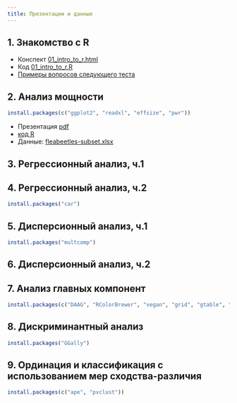 ```yaml
---
title: Презентации и данные
---
```


## 1. Знакомство с R 

- Конспект [01_intro_to_r.html](01_intro_to_r.html)
- Код [01_intro_to_r.R](01_intro_to_r.R)
- [Примеры вопросов следующего теста](test_handouts/01-int-handout-test1.pdf)


## 2. Анализ мощности

```r
install.packages(c("ggplot2", "readxl", "effsize", "pwr"))
```

- Презентация [pdf](02_power.pdf)
- [код R](02_power_code.R)
- Данные: [fleabeetles-subset.xlsx](data/fleabeetles-subset.xlsx)
<!-- - [Примеры вопросов следующего теста](test_handouts/02-power-handout-test1.pdf) -->

## 3. Регрессионный анализ, ч.1


<!-- - Презентация [pdf](03_regression1.pdf) -->
<!-- - [код R](03_regression1_code.R) -->
<!-- - Данные: [nelson.xlsx](data/nelson.xlsx) | [nelson.csv](data/nelson.csv) -->
<!-- - [Примеры вопросов следующего теста](test_handouts/03-regr-handout-test1.pdf) -->

<!-- - [Домашнее задание №1](hw/hw1_lin-regr-cheddar-assump.zip) -->

## 4. Регрессионный анализ, ч.2

```r
install.packages("car")
```

<!-- - Презентация [pdf](04_regression2.pdf) -->
<!-- - [код R](04_regression2_code.R) -->
<!-- - Данные: [loyn.xlsx](data/loyn.xlsx) | [loyn.csv](data/loyn.csv) -->
<!-- - [Примеры вопросов следующего теста](test_handouts/04-mregr-handout-test1.pdf) -->

## 5. Дисперсионный анализ, ч.1 

```r
install.packages("multcomp")
```

<!-- - Презентация [pdf](05_anova1.pdf) -->
<!-- - [код R](05_anova1_code.R) -->
<!-- - Данные: [sleep.xlsx](data/sleep.xlsx) | [sleep.csv](data/sleep.csv) -->
<!-- - [Примеры вопросов следующего теста](test_handouts/05-anova1-handout-test1.pdf) -->
<!-- - [Домашнее задание №2](hw/hw2_anova2-moon.zip) -->

## 6. Дисперсионный анализ, ч.2

<!-- - Презентация [pdf](06_anova2.pdf) -->
<!-- - [код R](06_anova2_code.R) -->
<!-- - Данные: [eysenck.csv](data/eysenck.csv) -->
<!-- - [Примеры вопросов следующего теста](test_handouts/06-anova2-handout-test1.pdf) -->

## 7. Анализ главных компонент

```r
install.packages(c("DAAG", "RColorBrewer", "vegan", "grid", "gtable", "HSAUR", "ggrepel"))
```

<!-- - Презентация [pdf](07_pca.pdf) -->
<!-- - [код R](07_pca_code.R) -->
<!-- - [Примеры вопросов следующего теста](test_handouts/07-pca-handout-test1.pdf) -->


## 8. Дискриминантный анализ 

```r
install.packages("GGally")
```

<!-- - Презентация [pdf](08_da.pdf) -->
<!-- - [код R](08_da_code.R) -->
<!-- - [BoxMTest.R](BoxMTest.R) -->
<!-- - [Примеры вопросов следующего теста](test_handouts/08-da-handout-test1.pdf) -->
<!-- - [Домашнее задание №3](hw/hw3_pca-da-infarctus.zip) -->

## 9. Ординация и классификация с использованием мер сходства-различия

```r
install.packages(c("ape", "pvclust"))
```

<!-- - Презентация [pdf](09_dist.pdf) -->
<!-- - [код R](09_dist_code.R) -->
<!-- - [Примеры вопросов](test_handouts/09-dist-handout-test1.pdf) -->
